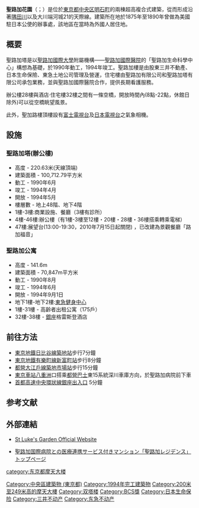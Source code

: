 {{Coord|35|40|01.32|N|139|46|43.12|E|display=title|region:JP-13_type:landmark_source:dewiki}}
{{Infobox Skyscraper
| building_name  = 聖路加花園
| image          = image:Seiroka_gardens.jpg
| caption        = 
| year_highest   =
| year_end       =
| plural         =
| location       = {{JPN}}[[東京都|東京都]][[中央區_(東京都)|中央区]][[明石町|明石町]]8−1
| coordinates    = {{Coord|35|40|01.32|N|139|46|43.12|E}}
| status         = {{完成}}
| groundbreaking = 
| start_date     = 1990年6月
| completion_date= 1994年4月
| opening        = 1994年5月
| destroyed      =
| use            = [[店鋪|店鋪]]、[[辦公室|辦公室]]、[[酒店|酒店]]、[[住宅|住宅]]、[[停車場|停車場]]
| antenna_spire  = 辦公樓220.63米
| roof           = '''辦公樓'''199.2米*'''住宅樓'''146.1米<ref name="DB SCP">{{cite web |url=http://skyscraperpage.com/cities/?buildingID=1696 |title=Saint Luke's Tower |accessdate=2014-08-30 |publisher=Skyscraperpage.com |archive-date=2003-05-13 |archive-url=https://web.archive.org/web/20030513224316/http://skyscraperpage.com/cities/?buildingID=1696 |dead-url=no }}</ref>
| top_floor      = 
| floor_count    = '''辦公樓'''(聖加路樓，右)地上47層塔樓4層地下4層
'''住宅樓'''(左)地上38層地下3層
| elevator_count = 辦公樓25台([[日立製作所|日立]]製16台、[[東芝|東芝]]製4台、[[奧的斯|奧的斯]]製5台*住宅樓[[日立製作所|日立]]製
| cost           = 辦公樓1億日圓
住宅樓2000萬日圓
| floor_area     = 170,781.40平方米（整個設施）
100,712.79平方米（聖路加樓）
| architect      =[[東急設計顧問|東急設計顧問]]、[[日建設計|日建設計]]
| engineer       = 
| contractor     = 鹿島建設株式會社，大成建設株式會社，清水公司，大林，前田合資公司
| developer      =  [[三井不動産|三井不動産]]・[[日本生命保險|日本生命保險]]・[[東急不動産|東急不動産]]・[[松下興産|松下興産]]・{{link-jp|三菱地所レジデンス|三菱地所(藤和不動産)}}
| owner          = 
}}
{{japanese
| japanese=聖路加ガーデン
| kana=シォンルージャ ガーデン
| romaji=Seiroka gāden
}}

'''聖路加花園'''（{{lang-ja|聖路加ガーデン}}；{{lang-en| St.Lukes Garden }}）是位於[[東京都|東京都]][[中央區_(東京都)|中央区]][[明石町|明石町]]的兩棟超高複合式建築，從而形成沿著[[隅田川|隅田川]]以及大川端河城21的天際線。建築所在地於1875年至1890年曾做為美國駐日本公使的辦事處，該地區在當時為外國人居住地。

== 概要 ==
聖路加塔是以[[聖路加國際大學|聖路加國際大學]]附屬機構——[[聖路加國際醫院|聖路加國際醫院]]的「聖路加生命科學中心」構想為基礎，於1990年動工，1994年竣工。聖路加樓是由股東三井不動產、日本生命保險、東急土地公司管理及營運，住宅樓由聖路加有限公司和聖路加塔有限公司承包業務，並與聖路加國際醫院合作，提供長期看護服務。

辦公樓28樓與酒店·住宅樓32樓之間有一條空橋，開放時間內(8點-22點，休館日除外)可以從空橋眺望風景。

此外，聖加路樓頂樓設有[[富士電視台|富士電視台]]及[[日本電視台|日本電視台]]之氣象相機。

== 設施 ==
=== 聖路加塔(辦公樓) ===
*高度 - 220.63米(天線頂端)
*建築面積 - 100,712.79平方米
*動工 - 1990年6月
*竣工 - 1994年4月
*開放 - 1994年5月
*樓層數 - 地上48階、地下4階
*1樓-3樓:商業設施、餐廳（3樓有診所）
*4樓-46樓:辦公樓（有1樓-3樓至12樓・20樓・28樓・36樓搭乘轉乘電梯）
*47樓:展望台(13:00-19:30，2010年7月15日起關閉) ，已改建為景觀餐廳「路加福音」

=== 聖路加公寓 ===
*高度 - 141.6m
*建築面積 - 70,847m平方米
*動工 - 1990年8月
*竣工 - 1994年6月
*開放 - 1994年9月1日
*地下1樓-地下2樓:[[東急|東急]][[健身中心|健身中心]]
*1樓-31樓 - 高齡者出租公寓（175戶）
*32樓-38樓 - [[銀座|銀座]]格雷斯登酒店

== 前往方法 ==
*[[東京地鐵|東京地鐵]][[日比谷線|日比谷線]][[築地站|築地站]]步行7分鐘
*[[東京地鐵|東京地鐵]][[有樂町線|有樂町線]][[新富町站|新富町站]]步行8分鐘
*[[都營大江戶線|都營大江戶線]][[築地市場站|築地市場站]]步行15分鐘
*[[東京車站|東京車站]][[八重洲|八重洲]]口搭乘[[都營巴士|都營巴士]]東15系統深川車庫方向，於聖路加病院前下車
*[[首都高速中央環狀線|首都高速中央環狀線]][[銀座出入口|銀座出入口]] 5分鐘

== 参考文献 ==
{{Reflist}}

== 外部連結 ==
*{{jp_icon}}[https://web.archive.org/web/20140903125426/http://www.sltowers.co.jp/ St Luke's Garden Official Website]
*{{jp_icon}}[http://www.slresidence.jp/ 聖路加国際病院との医療連携サービス付きマンション「聖路加レジデンス」トップページ] {{Wayback|url=http://www.slresidence.jp/ |date=20210123051326 }}

{{东京都摩天大楼}}
{{DEFAULTSORT:Seiruka Garden}}
[[category:东京都摩天大楼|category:东京都摩天大楼]]
[[Category:中央區建築物_(東京都)|Category:中央區建築物 (東京都)]]
[[Category:1994年完工建築物|Category:1994年完工建築物]]
[[Category:200米至249米高的摩天大樓|Category:200米至249米高的摩天大樓]]
[[Category:双塔楼|Category:双塔楼]]
[[Category:BCS獎|Category:BCS獎]]
[[Category:日本生命保险|Category:日本生命保险]]
[[Category:三井不动产|Category:三井不动产]]
[[Category:东急不动产|Category:东急不动产]]